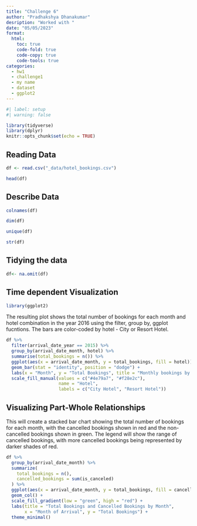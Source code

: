```yaml
---
title: "Challenge 6"
author: "Pradhakshya Dhanakumar"
desription: "Worked with "
date: "05/05/2023"
format:
  html:
    toc: true
    code-fold: true
    code-copy: true
    code-tools: true
categories:
  - hw1
  - challenge1
  - my name
  - dataset
  - ggplot2
---
```


```r
#| label: setup
#| warning: false

library(tidyverse)
library(dplyr)
knitr::opts_chunk$set(echo = TRUE)
```

## Reading Data
```r
df <- read.csv("_data/hotel_bookings.csv")
```

```r
head(df)
```

## Describe Data
```r
colnames(df)
```

```r
dim(df)
```

```r
unique(df)
```
```r
str(df)
```

## Tidying the data

```r
df<- na.omit(df)
```


## Time dependent Visualization
```r
library(ggplot2)
```

The resulting plot shows the total number of bookings for each month and hotel combination in the year 2016 using the filter, group by, ggplot fucntions. The bars are color-coded by hotel - City or Resort Hotel.

```r
df %>%
  filter(arrival_date_year == 2015) %>%
  group_by(arrival_date_month, hotel) %>%
  summarise(total_bookings = n()) %>%
  ggplot(aes(x = arrival_date_month, y = total_bookings, fill = hotel)) +
  geom_bar(stat = "identity", position = "dodge") +
  labs(x = "Month", y = "Total Bookings", title = "Monthly bookings by hotel") +
  scale_fill_manual(values = c("#4e79a7", "#f28e2c"), 
                    name = "Hotel", 
                    labels = c("City Hotel", "Resort Hotel"))
```

## Visualizing Part-Whole Relationships

This will create a stacked bar chart showing the total number of bookings for each month, with the cancelled bookings shown in red and the non-cancelled bookings shown in green. The legend will show the range of cancelled bookings, with more cancelled bookings being represented by darker shades of red.

```r
df %>% 
  group_by(arrival_date_month) %>% 
  summarize(
    total_bookings = n(),
    cancelled_bookings = sum(is_canceled)
  ) %>% 
  ggplot(aes(x = arrival_date_month, y = total_bookings, fill = cancelled_bookings)) + 
  geom_col() + 
  scale_fill_gradient(low = "green", high = "red") +
  labs(title = "Total Bookings and Cancelled Bookings by Month", 
       x = "Month of Arrival", y = "Total Bookings") +
  theme_minimal()
```

